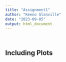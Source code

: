 ---
title: "Assignment1"
author: "Keeno Glanville"
date: "2023-09-05"
output: html_document
---

```{r}

```




```{r}

```

## Including Plots








